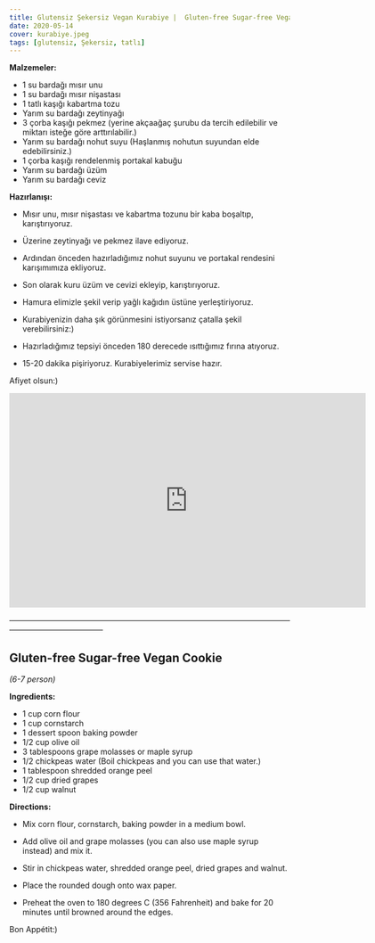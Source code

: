 ```yaml
---
title: Glutensiz Şekersiz Vegan Kurabiye |  Gluten-free Sugar-free Vegan Cookie
date: 2020-05-14
cover: kurabiye.jpeg
tags: [glutensiz, Şekersiz, tatlı]
---
```


**Malzemeler:**

- 1 su bardağı mısır unu
- 1 su bardağı mısır nişastası
- 1 tatlı kaşığı kabartma tozu
- Yarım su bardağı zeytinyağı
- 3 çorba kaşığı pekmez (yerine akçaağaç şurubu da tercih edilebilir ve miktarı isteğe göre arttırılabilir.)
- Yarım su bardağı nohut suyu (Haşlanmış nohutun suyundan elde edebilirsiniz.)
- 1 çorba kaşığı rendelenmiş portakal kabuğu
- Yarım su bardağı üzüm
- Yarım su bardağı ceviz

**Hazırlanışı:**

- Mısır unu, mısır nişastası ve kabartma tozunu bir kaba boşaltıp, karıştırıyoruz.

- Üzerine zeytinyağı ve pekmez ilave ediyoruz.

- Ardından önceden hazırladığımız nohut suyunu ve portakal rendesini karışımımıza ekliyoruz.

- Son olarak kuru üzüm ve cevizi ekleyip, karıştırıyoruz.

- Hamura elimizle şekil verip yağlı kağıdın üstüne yerleştiriyoruz.

- Kurabiyenizin daha şık görünmesini istiyorsanız çatalla şekil verebilirsiniz:)

- Hazırladığımız tepsiyi önceden 180 derecede ısıttığımız fırına atıyoruz.

- 15-20 dakika pişiriyoruz. Kurabiyelerimiz servise hazır.

Afiyet olsun:)

<p>
<iframe
    type="text/html"
    width="640"
    height="385"
    src="http://www.youtube.com/embed/p5Nv1LW87sQ"
    frameborder="0">
</iframe>
</p>

————————————————————————————————————————————————

## Gluten-free Sugar-free Vegan Cookie


*(6-7 person)*

**Ingredients:**
- 1 cup corn flour
- 1 cup cornstarch
- 1 dessert spoon baking powder
- 1/2 cup olive oil
- 3 tablespoons grape molasses or maple syrup
- 1/2 chickpeas water (Boil chickpeas and you can use that water.)
- 1 tablespoon shredded orange peel
- 1/2 cup dried grapes
- 1/2 cup walnut


**Directions:**

- Mix corn flour, cornstarch, baking powder in a medium bowl.

- Add olive oil and grape molasses (you can also use maple syrup instead) and mix it.

- Stir in chickpeas water, shredded orange peel, dried grapes and walnut.

- Place the rounded dough onto wax paper.

- Preheat the oven to 180 degrees C (356 Fahrenheit) and bake for 20 minutes until browned around the edges.

Bon Appétit:)
